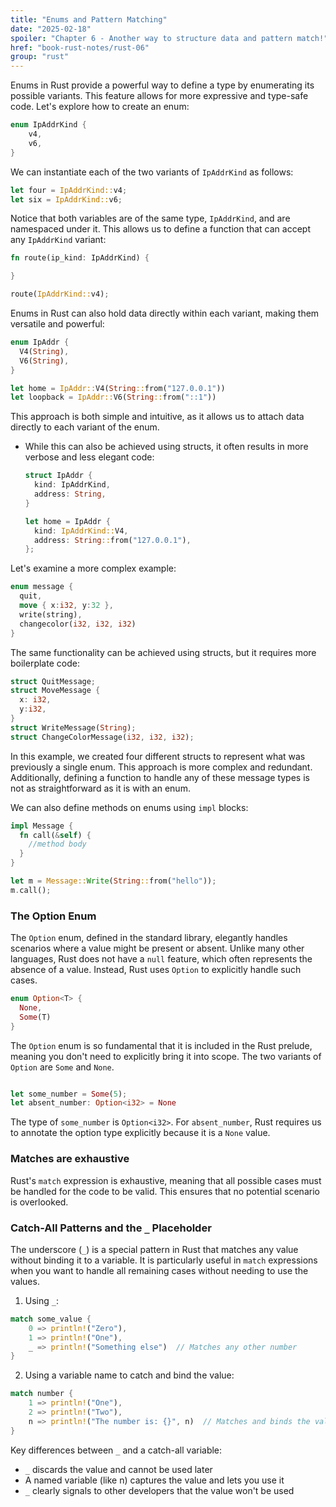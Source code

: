 ```yaml
---
title: "Enums and Pattern Matching"
date: "2025-02-18"
spoiler: "Chapter 6 - Another way to structure data and pattern match!"
href: "book-rust-notes/rust-06"
group: "rust"
---
```


Enums in Rust provide a powerful way to define a type by enumerating its possible variants. This feature allows for more expressive and type-safe code. Let's explore how to create an enum:

```rust
enum IpAddrKind {
    v4,
    v6,
}
```

We can instantiate each of the two variants of `IpAddrKind` as follows:

```rust
let four = IpAddrKind::v4;
let six = IpAddrKind::v6;
```

Notice that both variables are of the same type, `IpAddrKind`, and are namespaced under it. This allows us to define a function that can accept any `IpAddrKind` variant:

```rust
fn route(ip_kind: IpAddrKind) {

}

route(IpAddrKind::v4);
```

Enums in Rust can also hold data directly within each variant, making them versatile and powerful:

```rust
enum IpAddr {
  V4(String),
  V6(String),
}

let home = IpAddr::V4(String::from("127.0.0.1"))
let loopback = IpAddr::V6(String::from("::1"))
```

This approach is both simple and intuitive, as it allows us to attach data directly to each variant of the enum.

- While this can also be achieved using structs, it often results in more verbose and less elegant code:

  ```rust
  struct IpAddr {
    kind: IpAddrKind,
    address: String,
  }

  let home = IpAddr {
    kind: IpAddrKind::V4,
    address: String::from("127.0.0.1"),
  };
  ```

Let's examine a more complex example:

```rust
enum message {
  quit,
  move { x:i32, y:32 },
  write(string),
  changecolor(i32, i32, i32)
}
```

The same functionality can be achieved using structs, but it requires more boilerplate code:

```rust
struct QuitMessage;
struct MoveMessage {
  x: i32,
  y:i32,
}
struct WriteMessage(String);
struct ChangeColorMessage(i32, i32, i32);
```

In this example, we created four different structs to represent what was previously a single enum. This approach is more complex and redundant. Additionally, defining a function to handle any of these message types is not as straightforward as it is with an enum.

We can also define methods on enums using `impl` blocks:

```rust
impl Message {
  fn call(&self) {
    //method body
  }
}

let m = Message::Write(String::from("hello"));
m.call();
```

### The Option Enum

The `Option` enum, defined in the standard library, elegantly handles scenarios where a value might be present or absent. Unlike many other languages, Rust does not have a `null` feature, which often represents the absence of a value. Instead, Rust uses `Option` to explicitly handle such cases.

```rust
enum Option<T> {
  None,
  Some(T)
}
```

The `Option` enum is so fundamental that it is included in the Rust prelude, meaning you don't need to explicitly bring it into scope. The two variants of `Option` are `Some` and `None`.

```rust

let some_number = Some(5);
let absent_number: Option<i32> = None

```

The type of `some_number` is `Option<i32>`. For `absent_number`, Rust requires us to annotate the option type explicitly because it is a `None` value.

### Matches are exhaustive

Rust's `match` expression is exhaustive, meaning that all possible cases must be handled for the code to be valid. This ensures that no potential scenario is overlooked.

### Catch-All Patterns and the `_` Placeholder

The underscore (`_`) is a special pattern in Rust that matches any value without binding it to a variable. It is particularly useful in `match` expressions when you want to handle all remaining cases without needing to use the values.

1. Using `_`:

```rust
match some_value {
    0 => println!("Zero"),
    1 => println!("One"),
    _ => println!("Something else")  // Matches any other number
}
```

2. Using a variable name to catch and bind the value:

```rust
match number {
    1 => println!("One"),
    2 => println!("Two"),
    n => println!("The number is: {}", n)  // Matches and binds the value to 'n'
}
```

Key differences between `_` and a catch-all variable:

- `_` discards the value and cannot be used later
- A named variable (like n) captures the value and lets you use it
- `_` clearly signals to other developers that the value won't be used
